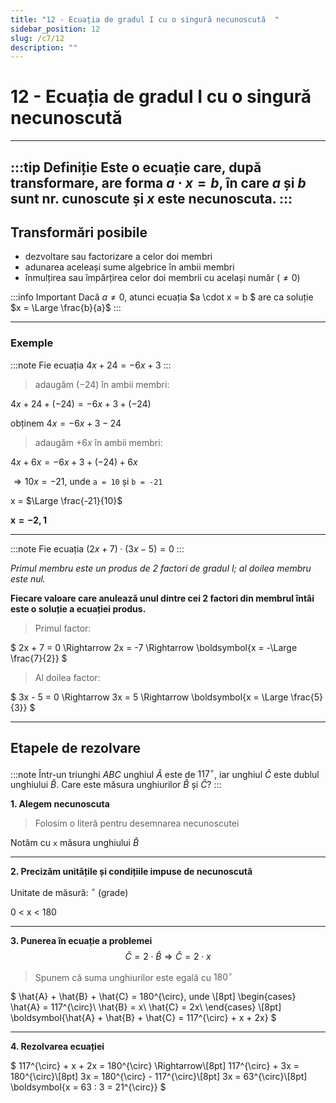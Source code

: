```yaml
---
title: "12 - Ecuația de gradul I cu o singură necunoscută  "
sidebar_position: 12
slug: /c7/12
description: ""
---
```


# 12 - Ecuația de gradul I cu o singură necunoscută  

---
:::tip Definiție
Este o ecuație care, după transformare, are forma $a \cdot x = b$, în care $a$ și $b$ sunt nr. cunoscute și $x$ este necunoscuta.
:::
---

## Transformări posibile

- dezvoltare sau factorizare a celor doi membri  
- adunarea aceleași sume algebrice în ambii membri  
- înmulțirea sau împărțirea celor doi membrii cu același număr ($\ne 0$)

:::info Important
Dacă $a \ne 0$, atunci ecuația $a \cdot x = b $ are ca soluție $x = \Large \frac{b}{a}$
:::

---
### Exemple

:::note 
Fie ecuația $4x+24=-6x+3$
:::

>adaugăm $(-24)$ în ambii membri:

$4x + 24 + (-24) = -6x + 3 + (-24)$

obținem $4x = -6x + 3 - 24$

>adaugăm $+6x$ în ambii membri:

$4x + 6x = -6x + 3 + (-24) + 6x$

$\Rightarrow 10x = -21$, unde `a = 10` și `b = -21`

x = $\Large \frac{-21}{10}$

$\boldsymbol{x = -2,1}$

---

:::note 
Fie ecuația $(2x+7)\cdot (3x-5) = 0$
:::

*Primul membru este un produs de 2 factori de gradul I; al doilea membru este nul.*

**Fiecare valoare care anulează unul dintre cei 2 factori din membrul întâi este o soluție a ecuației produs.**

>Primul factor:

$
  2x + 7 = 0 \Rightarrow 2x = -7 \Rightarrow \boldsymbol{x = -\Large \frac{7}{2}}
$

>Al doilea factor:

$
  3x - 5 = 0 \Rightarrow 3x = 5 \Rightarrow \boldsymbol{x = \Large \frac{5}{3}}
$

---

## Etapele de rezolvare
:::note
Într-un triunghi $ABC$ unghiul $\hat{A}$ este de $117^{\circ}$, iar unghiul $\hat{C}$ este dublul unghiului $\hat{B}$. Care este măsura unghiurilor $\hat{B}$ și $\hat{C}$?
:::

**1. Alegem necunoscuta**
>Folosim o literă pentru desemnarea necunoscutei

Notăm cu `x` măsura unghiului $\hat{B}$

---

**2. Precizăm unitățile și condițiile impuse de necunoscută**

Unitate de măsură: $^{\circ}$ (grade)

0 < x < 180

---

**3. Punerea în ecuație a problemei**
$$ 
\hat{C} = 2 \cdot \hat{B} \Rightarrow 
\hat{C} = 2 \cdot x
$$
> Spunem că suma unghiurilor este egală cu $180^{\circ}$

$
\hat{A} + \hat{B} + \hat{C} = 180^{\circ}, unde \\[8pt]
\begin{cases}
\hat{A} = 117^{\circ}\\
\hat{B} = x\\
\hat{C} = 2x\\
\end{cases}
\\[8pt]
\boldsymbol{\hat{A} + \hat{B} + \hat{C} = 117^{\circ} + x + 2x}
$

---

**4. Rezolvarea ecuației**

$
117^{\circ} + x + 2x = 180^{\circ} \Rightarrow\\[8pt]
117^{\circ} + 3x = 180^{\circ}\\[8pt]
3x = 180^{\circ} - 117^{\circ}\\[8pt]
3x = 63^{\circ}\\[8pt]
\boldsymbol{x = 63 : 3 = 21^{\circ}}
$

